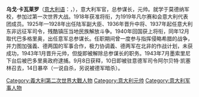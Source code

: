 {{Infobox Military Person
|name= 乌戈·卡瓦莱罗<br/>Ugo Cavallero
|lived= 1880年9月20日 - 1943年9月13日
|placeofbirth= [[卡萨莱蒙费拉托|卡萨莱蒙费拉托]] 
|placeofdeath=
|image= [[File:Ugo_Cavallero.jpg|180px]]
|caption= 
|nickname=
|allegiance={{flagicon|Kingdom of Italy}} [[意大利王國_(1861年-1946年)|意大利王國]]
|serviceyears=  1900年—1943年
|rank= [[元帅|元帅]]
|branch=  意大利皇家陆军
|commands= Italian Supreme Command
|unit=
|battles= [[義土战争|義土战争]]<br>[[第一次世界大战|第一次世界大战]]<br>[[第二次世界大战|第二次世界大战]]
|awards= 
|laterwork= 
}}
'''乌戈·卡瓦莱罗'''（[[意大利语|意大利语]]：'''{{lang|it|Ugo Cavallero}}'''，{{bd|1880年|9月20日|1943年|9月13日|catIdx=C}}），意大利军官，总参谋长，元帅。就学于莫德纳军校，参加过第一次世界大战。1918年获准将衔，为1919年凡尔赛和会意大利代表团成员。1925年—1928年出任陆军副大臣、1936年晋升中将、1937年起任意大利东非远征军司令，残酷镇压当地民族解放斗争。1940年回国获上将衔，同年12月取代巴多格里奥，出任意军总参谋长。任职期间曾一度参与指挥侵略希腊的战争，并力图加强義、德两国的军事合作，极力协调義、德两军在北非的作战计划，未获成功，1943年1月晋升元帅，但旋即被解除总参谋长的职务。1943年7月墨索里尼下台后被巴多里奥政府逮捕。9月8日获释，10日即被驻意德军司令阿尔贝特·凯塞林召去，14日暴卒（一说自杀，另说被德军暗杀）。
{{Mil-bio-stub}}
{{Italy-bio-stub}}
{{意大利元帅}}
{{Authority control}}

{{DEFAULTSORT:Cavallero, Ugo}}
[[Category:義大利第二次世界大戰人物|Category:義大利第二次世界大戰人物]]
[[Category:意大利元帅|Category:意大利元帅]]
[[Category:意大利军事人物|Category:意大利军事人物]]
